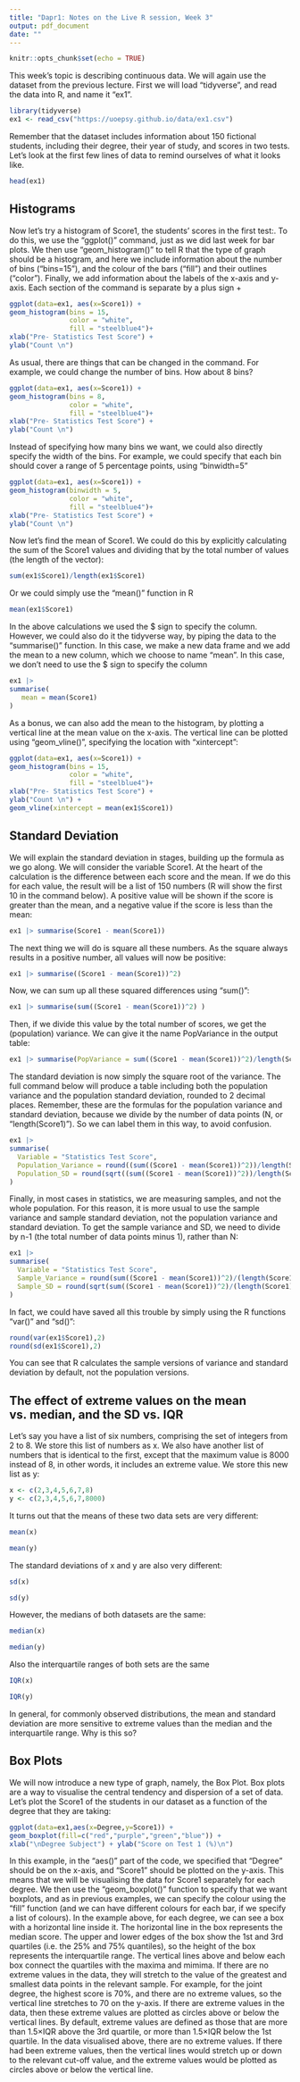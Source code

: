 ```yaml
---
title: "Dapr1: Notes on the Live R session, Week 3"
output: pdf_document
date: ""
---
```


```r
knitr::opts_chunk$set(echo = TRUE)
```

This week's topic is describing continuous data. We will again use the dataset from the previous lecture. First we will load "tidyverse", and read the data into R, and name it "ex1".

```r
library(tidyverse)
ex1 <- read_csv("https://uoepsy.github.io/data/ex1.csv")
```

Remember that the dataset includes information about 150 fictional students, including their degree, their
year of study, and scores in two tests. Let’s look at the first few lines of data to remind ourselves of what it
looks like.

```r
head(ex1)
```
## Histograms

Now let’s try a histogram of Score1, the students’ scores in the first test:. To do this, we use the “ggplot()” command, just as we did last week for bar plots. We then use "geom_histogram()" to tell R that the type of
graph should be a histogram, and here we include information about the number of bins ("bins=15"), and
the colour of the bars ("fill") and their outlines ("color"). Finally, we add information about the labels of
the x-axis and y-axis. Each section of the command is separate by a plus sign +
```r
ggplot(data=ex1, aes(x=Score1)) +
geom_histogram(bins = 15,
               color = "white",
               fill = "steelblue4")+
xlab("Pre- Statistics Test Score") +
ylab("Count \n")
```
As usual, there are things that can be changed in the command. For example, we could change the number
of bins. How about 8 bins?
```r
ggplot(data=ex1, aes(x=Score1)) +
geom_histogram(bins = 8,
               color = "white",
               fill = "steelblue4")+
xlab("Pre- Statistics Test Score") +
ylab("Count \n")
```

Instead of specifying how many bins we want, we could also directly specify the width of the bins. For
example, we could specify that each bin should cover a range of 5 percentage points, using “binwidth=5”
```r
ggplot(data=ex1, aes(x=Score1)) +
geom_histogram(binwidth = 5,
               color = "white",
               fill = "steelblue4")+
xlab("Pre- Statistics Test Score") +
ylab("Count \n")
```
Now let’s find the mean of Score1. We could do this by explicitly calculating the sum of the Score1 values
and dividing that by the total number of values (the length of the vector):

```r
sum(ex1$Score1)/length(ex1$Score1)
```
Or we could simply use the “mean()” function in R
```r
mean(ex1$Score1)
```
In the above calculations we used the $ sign to specify the column. However, we could also do it the tidyverse
way, by piping the data to the "summarise()" function. In this case, we make a new data frame and we add
the mean to a new column, which we choose to name "mean". In this case, we don’t need to use the $ sign
to specify the column
```r
ex1 |>
summarise(
   mean = mean(Score1)
)
```
As a bonus, we can also add the mean to the histogram, by plotting a vertical line at the mean value on
the x-axis. The vertical line can be plotted using "geom_vline()", specifying the location with "xintercept":
```r
ggplot(data=ex1, aes(x=Score1)) +
geom_histogram(bins = 15,
               color = "white",
               fill = "steelblue4")+
xlab("Pre- Statistics Test Score") +
ylab("Count \n") +
geom_vline(xintercept = mean(ex1$Score1))
```

## Standard Deviation

We will explain the standard deviation in stages, building up the formula as we go along. We will
consider the variable Score1. At the heart of the calculation is the difference between each score and the
mean. If we do this for each value, the result will be a list of 150 numbers (R will show the first 10 in the
command below). A positive value will be shown if the score is greater than the mean, and a negative value
if the score is less than the mean:
```r
ex1 |> summarise(Score1 - mean(Score1))
```
The next thing we will do is square all these numbers. As the square always results in a positive number,
all values will now be positive:

```r
ex1 |> summarise((Score1 - mean(Score1))^2)
```
Now, we can sum up all these squared differences using "sum()":

```r
ex1 |> summarise(sum((Score1 - mean(Score1))^2) )
```
Then, if we divide this value by the total number of scores, we get the (population) variance. We can give
it the name PopVariance in the output table:
```r
ex1 |> summarise(PopVariance = sum((Score1 - mean(Score1))^2)/length(Score1))
```
The standard deviation is now simply the square root of the variance. The full command below will produce
a table including both the population variance and the population standard deviation, rounded to 2 decimal places. Remember, these are the
formulas for the population variance and standard deviation, because we divide by the number of data
points (N, or “length(Score1)”). So we can label them in this way, to avoid confusion.
```r
ex1 |>
summarise(
  Variable = "Statistics Test Score",
  Population_Variance = round((sum((Score1 - mean(Score1))^2))/length(Score1),2),
  Population_SD = round(sqrt((sum((Score1 - mean(Score1))^2))/length(Score1)),2)
)
```
Finally, in most cases in statistics, we are measuring samples, and not the whole population. For this reason, it is more usual to use the sample variance and sample standard deviation, not the
population variance and standard deviation. To get the sample variance and SD, we need to divide by n-1
(the total number of data points minus 1), rather than N:
```r
ex1 |>
summarise(
  Variable = "Statistics Test Score",
  Sample_Variance = round(sum((Score1 - mean(Score1))^2)/(length(Score1)-1),2),
  Sample_SD = round(sqrt(sum((Score1 - mean(Score1))^2)/(length(Score1)-1)),2)
)
```
In fact, we could have saved all this trouble by simply using the R functions "var()" and "sd()":
```r
round(var(ex1$Score1),2)
round(sd(ex1$Score1),2)
```

You can see that R calculates the sample versions of variance and standard deviation by default, not the population versions.

## The effect of extreme values on the mean vs. median, and the SD vs. IQR

Let’s say you have a list of six numbers, comprising the set of integers from 2 to 8. We store this list of
numbers as x. We also have another list of numbers that is identical to the first, except that the maximum
value is 8000 instead of 8, in other words, it includes an extreme value. We store this new list as y:
```r
x <- c(2,3,4,5,6,7,8)
y <- c(2,3,4,5,6,7,8000)
```
It turns out that the means of these two data sets are very different:
```r
mean(x)
```
```r
mean(y)
```
The standard deviations of x and y are also very different:

```r
sd(x)
```
```r
sd(y)
```
However, the medians of both datasets are the same:
```r
median(x)
```
```r
median(y)
```
Also the interquartile ranges of both sets are the same
```r
IQR(x)
```
```r
IQR(y)
```
In general, for commonly observed distributions, the mean and standard deviation are more sensitive to extreme values than the median and the
interquartile range. Why is this so?

## Box Plots

We will now introduce a new type of graph, namely, the Box Plot. 
Box plots are a way to visualise the central tendency and dispersion of a set of data. Let’s plot the Score1
of the students in our dataset as a function of the degree that they are taking:

```r
ggplot(data=ex1,aes(x=Degree,y=Score1)) +
geom_boxplot(fill=c("red","purple","green","blue")) +
xlab("\nDegree Subject") + ylab("Score on Test 1 (%)\n")
```
In this example, in the “aes()” part of the code, we specified that “Degree” should be on the x-axis, and
“Score1” should be plotted on the y-axis. This means that we will be visualising the data for Score1
separately for each degree. We then use the “geom_boxplot()” function to specify that we want boxplots,
and as in previous examples, we can specify the colour using the “fill” function (and we can have different
colours for each bar, if we specify a list of colours). In the example above, for each degree, we can see a box
with a horizontal line inside it. The horizontal line in the box represents the median score. The upper and
lower edges of the box show the 1st and 3rd quartiles (i.e. the 25% and 75% quantiles), so the height of the
box represents the interquartile range. The vertical lines above and below each box connect the quartiles
with the maxima and mimima. If there are no extreme values in the data, they will stretch to the value of
the greatest and smallest data points in the relevant sample. For example, for the joint degree, the highest
score is 70%, and there are no extreme values, so the vertical line stretches to 70 on the y-axis. If there
are extreme values in the data, then these extreme values are plotted as circles above or below the vertical
lines. By default, extreme values are defined as those that are more than 1.5×IQR above the 3rd quartile,
or more than 1.5×IQR below the 1st quartile. In the data visualised above, there are no extreme values.
If there had been extreme values, then the vertical lines would stretch up or down to the relevant cut-off
value, and the extreme values would be plotted as circles above or below the vertical line.










